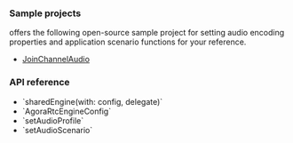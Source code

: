<PlatformWrapper platform="macos">

### Sample projects

<Vg k="COMPANY" /> offers the following open-source sample project for setting audio encoding properties and application scenario functions for your reference.

* [JoinChannelAudio](https://github.com/AgoraIO/API-Examples/tree/main/macOS/APIExample/Examples/Basic/JoinChannelAudio)


### API reference

- <Link to="{{global.API_REF_MACOS_ROOT}}/agorartckit/agorartcenginekit/sharedengine(with:delegate:)">`sharedEngine(with: config, delegate)`</Link>
- <Link to="{{global.API_REF_MACOS_ROOT}}/agorartckit/agorartcengineconfig">`AgoraRtcEngineConfig`</Link>
- <Link to="{{global.API_REF_MACOS_ROOT}}/agorartckit/agorartcenginekit/setaudioprofile(_:)">`setAudioProfile`</Link>
- <Link to="{{global.API_REF_MACOS_ROOT}}/agorartckit/agorartcenginekit/setaudioscenario(_:)">`setAudioScenario`</Link>

</PlatformWrapper>